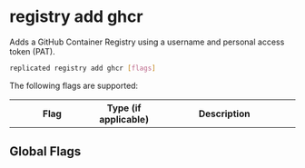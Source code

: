 
# registry add ghcr

Adds a GitHub Container Registry using a username and personal access token (PAT).

```bash
replicated registry add ghcr [flags]
```

The following flags are supported:

<table>
  <tr>
    <th width="30%">Flag</th>
    <th width="20%">Type (if applicable)</th>
    <th width="50%">Description</th>
  </tr>
  <SkipValidation/>
  <TokenStdin/>
</table>

## Global Flags

<GlobalFlags/>